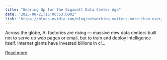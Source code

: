 ```yaml
---
title: "Gearing Up for the Gigawatt Data Center Age"
date: "2025-08-21T15:00:53.000Z"
link: "https://blogs.nvidia.com/blog/networking-matters-more-than-ever/"
---
```


Across the globe, AI factories are rising — massive new data centers built not to serve up web pages or email, but to train and deploy intelligence itself. Internet giants have invested billions in cl...

[Read more](https://blogs.nvidia.com/blog/networking-matters-more-than-ever/)
